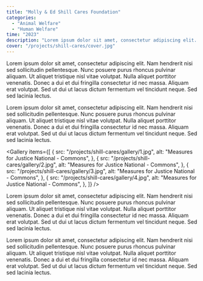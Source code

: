 ```yaml
---
title: "Molly & Ed Shill Cares Foundation"
categories:
  - "Animal Welfare"
  - "Human Welfare"
time: "2023"
description: "Lorem ipsum dolor sit amet, consectetur adipiscing elit. Sed do eiusmod tempor. Lorem ipsum dolor sitamet, consectetur adipiscing elit.Lorem ipsum dolor sit amet, consectetur adipiscing elit. Sed do eiusmod tempor. Lorem ipsum dolor sit amet, consectetur adipiscing elit."
cover: "/projects/shill-cares/cover.jpg"
---
```



Lorem ipsum dolor sit amet, consectetur adipiscing elit. Nam hendrerit nisi sed sollicitudin pellentesque. Nunc posuere purus rhoncus pulvinar aliquam. Ut aliquet tristique nisl vitae volutpat. Nulla aliquet porttitor venenatis. Donec a dui et dui fringilla consectetur id nec massa. Aliquam erat volutpat. Sed ut dui ut lacus dictum fermentum vel tincidunt neque. Sed sed lacinia lectus.

Lorem ipsum dolor sit amet, consectetur adipiscing elit. Nam hendrerit nisi sed sollicitudin pellentesque. Nunc posuere purus rhoncus pulvinar aliquam. Ut aliquet tristique nisl vitae volutpat. Nulla aliquet porttitor venenatis. Donec a dui et dui fringilla consectetur id nec massa. Aliquam erat volutpat. Sed ut dui ut lacus dictum fermentum vel tincidunt neque. Sed sed lacinia lectus.

<Gallery
  items={[
    {
      src: "/projects/shill-cares/gallery/1.jpg",
      alt: "Measures for Justice National - Commons",
    },
    {
      src: "/projects/shill-cares/gallery/2.jpg",
      alt: "Measures for Justice National - Commons",
    },
    {
      src: "/projects/shill-cares/gallery/3.jpg",
      alt: "Measures for Justice National - Commons",
    },
    {
      src: "/projects/shill-cares/gallery/4.jpg",
      alt: "Measures for Justice National - Commons",
    },
  ]}
/>

Lorem ipsum dolor sit amet, consectetur adipiscing elit. Nam hendrerit nisi sed sollicitudin pellentesque. Nunc posuere purus rhoncus pulvinar aliquam. Ut aliquet tristique nisl vitae volutpat. Nulla aliquet porttitor venenatis. Donec a dui et dui fringilla consectetur id nec massa. Aliquam erat volutpat. Sed ut dui ut lacus dictum fermentum vel tincidunt neque. Sed sed lacinia lectus.

Lorem ipsum dolor sit amet, consectetur adipiscing elit. Nam hendrerit nisi sed sollicitudin pellentesque. Nunc posuere purus rhoncus pulvinar aliquam. Ut aliquet tristique nisl vitae volutpat. Nulla aliquet porttitor venenatis. Donec a dui et dui fringilla consectetur id nec massa. Aliquam erat volutpat. Sed ut dui ut lacus dictum fermentum vel tincidunt neque. Sed sed lacinia lectus.
